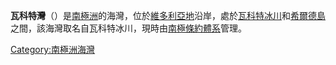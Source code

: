 {{unreferenced|time=2013-10-27T06:49:30+00:00}}
{{coord|78|14|S|163|37|E|display=title}}

'''瓦科特灣'''（{{lang-en|Walcott Bay}}）是[[南極洲|南極洲]]的海灣，位於[[維多利亞地|維多利亞地]]沿岸，處於[[瓦科特冰川|瓦科特冰川]]和[[希爾德島|希爾德島]]之間，該海灣取名自瓦科特冰川，現時由[[南極條約體系|南極條約體系]]管理。

{{DEFAULTSORT:Walcott Bay}}
[[Category:南極洲海灣|Category:南極洲海灣]]


{{ScottCoast-geo-stub}}